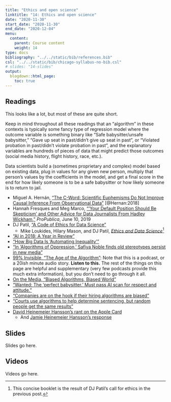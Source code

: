 ```yaml
---
title: "Ethics and open science"
linktitle: "14: Ethics and open science"
date: "2020-11-30"
start_date: "2020-11-30"
end_date: "2020-12-04"
menu:
  content:
    parent: Course content
    weight: 14
type: docs
bibliography: "../../static/bib/references.bib"
csl: "../../static/bib/chicago-syllabus-no-bib.csl"
# slides: "14-slides"
output:
  blogdown::html_page:
    toc: true
---
```


## Readings

This looks like a lot, but most of these are quite short. 

Keep in mind throughout all these readings that an "algorithm" in these contexts is typically some fancy type of regression model where the outcome variable is something binary like "Safe babysitter/unsafe babysitter," "Gave up seat in past/didn't give up seat in past", or "Violated probation in past/didn't violate probation in past", and the explanatory variables are hundreds of pieces of data that might predict those outcomes (social media history, flight history, race, etc.). 

Data scientists build a (sometimes proprietary and complex) model based on existing data, plug in values for any given new person, multiply that person's values by the coefficients in the model, and get a final score in the end for how likely someone is to be a safe babysitter or how likely someone is to return to jail.

- <i class="far fa-file-pdf"></i> Miguel A. Hernán, ["The C-Word: Scientific Euphemisms Do Not Improve Causal Inference From Observational Data"](https://www.ncbi.nlm.nih.gov/pmc/articles/PMC5888052/) [@Hernan:2018]
- <i class="fas fa-external-link-square-alt"></i> Hannah Fresques and Meg Marco, ["'Your Default Position Should Be Skepticism' and Other Advice for Data Journalists From Hadley Wickham,"](https://www.propublica.org/nerds/hadley-wickham-your-default-position-should-be-skepticism-and-other-advice-for-data-journalists) *ProPublica*, June 10, 2019
- <i class="fas fa-external-link-square-alt"></i> DJ Patil, ["A Code of Ethics for Data Science"](https://medium.com/@dpatil/a-code-of-ethics-for-data-science-cda27d1fac1)
    - <i class="fas fa-book"></i> Mike Loukides, Hilary Mason, and DJ Patil, [*Ethics and Data Science*](https://www.amazon.com/dp/B07GTC8ZN7)^[This concise booklet is the result of DJ Patil's call for ethics in the previous post.]
- <i class="fas fa-external-link-square-alt"></i> ["AI in 2018: A Year in Review"](https://medium.com/@AINowInstitute/ai-in-2018-a-year-in-review-8b161ead2b4e)
- <i class="fas fa-external-link-square-alt"></i> ["How Big Data Is ‘Automating Inequality’"](https://www.nytimes.com/2018/05/04/books/review/automating-inequality-virginia-eubanks.html)
- <i class="fas fa-external-link-square-alt"></i> ["In ‘Algorithms of Oppression,’ Safiya Noble finds old stereotypes persist in new media"](https://annenberg.usc.edu/news/diversity-and-inclusion/algorithms-oppression-safiya-noble-finds-old-stereotypes-persist-new)
- <i class="fas fa-podcast"></i> [99% Invisible, "The Age of the Algorithm"](https://99percentinvisible.org/episode/the-age-of-the-algorithm/): Note that this is a podcast, or a 20ish minute audio story. **Listen to this.** The rest of the things on this page are helpful and supplementary (very few podcasts provide this much extra information), but you don't need to go through it all. 
- <i class="fas fa-podcast"></i> [On the Media, "Biased Algorithms, Biased World"](https://www.wnycstudios.org/podcasts/otm/segments/biased-algorithms-biased-world)
- <i class="fas fa-external-link-square-alt"></i> ["Wanted: The ‘perfect babysitter.’ Must pass AI scan for respect and attitude."](https://www.washingtonpost.com/technology/2018/11/16/wanted-perfect-babysitter-must-pass-ai-scan-respect-attitude/?utm_term=.080010494ed5)
- <i class="fas fa-external-link-square-alt"></i> ["Companies are on the hook if their hiring algorithms are biased"](https://qz.com/1427621/companies-are-on-the-hook-if-their-hiring-algorithms-are-biased/)
- <i class="fas fa-external-link-square-alt"></i> ["Courts use algorithms to help determine sentencing, but random people get the same results"](https://www.popsci.com/recidivism-algorithm-random-bias)
- <i class="fab fa-twitter-square"></i> [David Heinemeier Hansson's rant on the Apple Card](https://twitter.com/dhh/status/1192540900393705474)
    - And [Jamie Heinemeier Hansson's response](https://dhh.dk/2019/about-the-apple-card.html)


## Slides

Slides go here.


## Videos

Videos go here.

